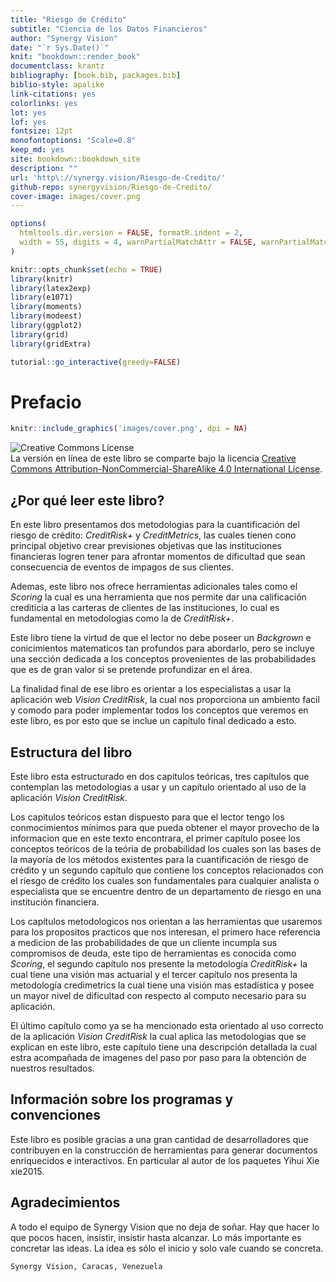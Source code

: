 ```yaml
--- 
title: "Riesgo de Crédito"
subtitle: "Ciencia de los Datos Financieros"
author: "Synergy Vision"
date: "`r Sys.Date()`"
knit: "bookdown::render_book"
documentclass: krantz
bibliography: [book.bib, packages.bib]
biblio-style: apalike
link-citations: yes
colorlinks: yes
lot: yes
lof: yes
fontsize: 12pt
monofontoptions: "Scale=0.8"
keep_md: yes
site: bookdown::bookdown_site
description: ""
url: 'http\://synergy.vision/Riesgo-de-Credito/'
github-repo: synergyvision/Riesgo-de-Credito/
cover-image: images/cover.png
---
```


```r
options(
  htmltools.dir.version = FALSE, formatR.indent = 2,
  width = 55, digits = 4, warnPartialMatchAttr = FALSE, warnPartialMatchDollar = FALSE
)

knitr::opts_chunk$set(echo = TRUE)
library(knitr)
library(latex2exp)
library(e1071)
library(moments)
library(modeest)
library(ggplot2)
library(grid)
library(gridExtra)
```

```r
tutorial::go_interactive(greedy=FALSE)
```

# Prefacio {-}

```r
knitr::include_graphics('images/cover.png', dpi = NA)
```


![Creative Commons License](images/by-nc-sa.png)  
La versión en línea de este libro se comparte bajo la licencia [Creative Commons Attribution-NonCommercial-ShareAlike 4.0 International License](http://creativecommons.org/licenses/by-nc-sa/4.0/).

## ¿Por qué  leer este libro? {-}


En este libro presentamos dos metodologias para la cuantificación del riesgo de crédito: *CreditRisk+* y *CreditMetrics*, las cuales tienen cono principal objetivo crear previsiones objetivas que las instituciones financieras logren tener para afrontar momentos de dificultad que sean consecuencia de eventos de impagos de sus clientes.

Ademas, este libro nos ofrece herramientas adicionales tales como el *Scoring* la cual es una herramienta que nos permite dar una calificación crediticia a las carteras de clientes de las instituciones, lo cual es fundamental en metodologias como la de *CreditRisk+*.

Este libro tiene la virtud de que el lector no debe poseer un *Backgrown* e conicimientos matematicos tan profundos para abordarlo, pero se incluye una sección dedicada a los conceptos provenientes de las probabilidades que es de gran valor si se pretende profundizar en el área.

La finalidad final de ese libro es orientar a los especialistas a usar la aplicación web *Vision CreditRisk*, la cual nos proporciona un ambiento facil y comodo para poder implementar todos los conceptos que veremos en este libro, es por esto que se inclue un capítulo final dedicado a esto.

## Estructura del libro {-}

Este libro esta estructurado en dos capitulos teóricas, tres capítulos que contemplan las metodologias a usar y un capítulo orientado al uso de la aplicación *Vision CreditRisk*.

Los capitulos teóricos estan dispuesto para que el lector tengo los conmocimientos mínimos para que pueda obtener el mayor provecho de la informacion que en este texto encontrara, el primer capítulo posee los conceptos teóricos de la teória de probabilidad los cuales son las bases de la mayoría de los métodos existentes para la cuantificación de riesgo de crédito y un segundo capítulo que contiene los conceptos relacionados con el riesgo de crédito los cuales son fundamentales para cualquier analista o especialista que se encuentre dentro de un departamento de riesgo en una institución financiera.

Los capítulos metodologicos nos orientan a las herramientas que usaremos para los propositos practicos que nos interesan, el primero hace referencia a medicion de las probabilidades de que un cliente incumpla sus compromisos de deuda, este tipo de herramientas es conocida como *Scoring*, el segundo capítulo nos presente la metodología *CreditRisk+* la cual tiene una visión mas actuarial y el tercer capítulo nos presenta la metodología credimetrics la cual tiene una visión mas estadística y posee un mayor nivel de dificultad con respecto al computo necesario para su aplicación.

El último capítulo como ya se ha mencionado esta orientado al uso correcto de la aplicación *Vision CreditRisk* la cual aplica las metodologias que se explican en este libro, este capítulo tiene una descripción detallada la cual estra acompañada de imagenes del paso por paso para la obtención de nuestros resultados.

## Información sobre los programas y convenciones {-}

Este libro es posible gracias a una gran cantidad de desarrolladores que contribuyen en la construcción de herramientas para generar documentos enriquecidos e interactivos. En particular al autor de los paquetes Yihui Xie xie2015.


## Agradecimientos {-}

A todo el equipo de Synergy Vision que no deja de soñar. Hay que hacer lo que pocos hacen, insistir, insistir hasta alcanzar. Lo más importante es concretar las ideas. La idea es sólo el inicio y solo vale cuando se concreta.



```block2
Synergy Vision, Caracas, Venezuela
```







